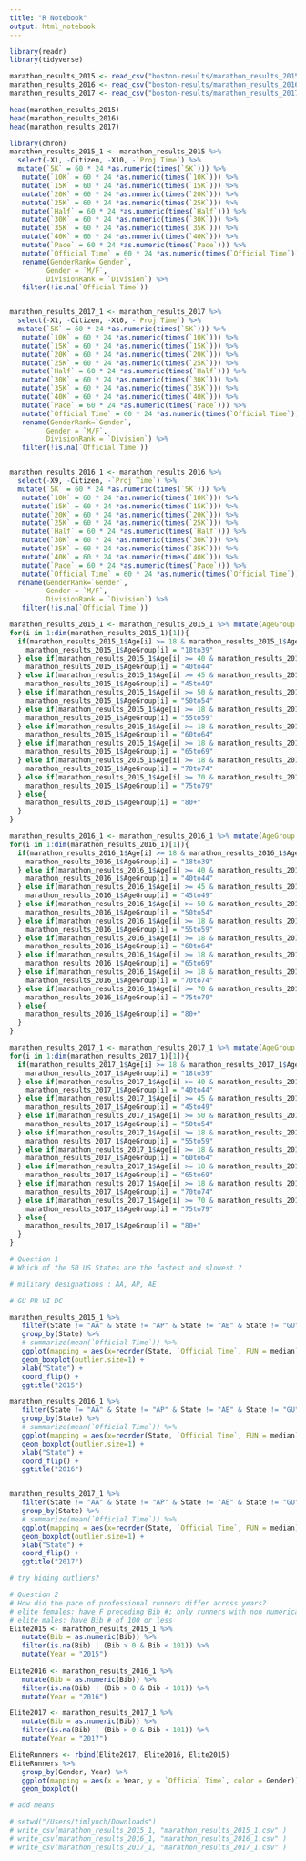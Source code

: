 ```yaml
---
title: "R Notebook"
output: html_notebook
---
```


```r
library(readr)
library(tidyverse)

marathon_results_2015 <- read_csv("boston-results/marathon_results_2015.csv")
marathon_results_2016 <- read_csv("boston-results/marathon_results_2016.csv")
marathon_results_2017 <- read_csv("boston-results/marathon_results_2017.csv")
```


```r
head(marathon_results_2015)
head(marathon_results_2016)
head(marathon_results_2017)
```


```r
library(chron)
marathon_results_2015_1 <- marathon_results_2015 %>%
  select(-X1, -Citizen, -X10, -`Proj Time`) %>%
  mutate(`5K` = 60 * 24 *as.numeric(times(`5K`))) %>%
   mutate(`10K` = 60 * 24 *as.numeric(times(`10K`))) %>%
   mutate(`15K` = 60 * 24 *as.numeric(times(`15K`))) %>%
   mutate(`20K` = 60 * 24 *as.numeric(times(`20K`))) %>%
   mutate(`25K` = 60 * 24 *as.numeric(times(`25K`))) %>%
   mutate(`Half` = 60 * 24 *as.numeric(times(`Half`))) %>%
   mutate(`30K` = 60 * 24 *as.numeric(times(`30K`))) %>% 
   mutate(`35K` = 60 * 24 *as.numeric(times(`35K`))) %>% 
   mutate(`40K` = 60 * 24 *as.numeric(times(`40K`))) %>% 
   mutate(`Pace` = 60 * 24 *as.numeric(times(`Pace`))) %>% 
   mutate(`Official Time` = 60 * 24 *as.numeric(times(`Official Time`))) %>%
   rename(GenderRank=`Gender`, 
         Gender = `M/F`, 
         DivisionRank = `Division`) %>%
   filter(!is.na(`Official Time`))


marathon_results_2017_1 <- marathon_results_2017 %>%
  select(-X1, -Citizen, -X10, -`Proj Time`) %>%
  mutate(`5K` = 60 * 24 *as.numeric(times(`5K`))) %>%
   mutate(`10K` = 60 * 24 *as.numeric(times(`10K`))) %>%
   mutate(`15K` = 60 * 24 *as.numeric(times(`15K`))) %>%
   mutate(`20K` = 60 * 24 *as.numeric(times(`20K`))) %>%
   mutate(`25K` = 60 * 24 *as.numeric(times(`25K`))) %>%
   mutate(`Half` = 60 * 24 *as.numeric(times(`Half`))) %>%
   mutate(`30K` = 60 * 24 *as.numeric(times(`30K`))) %>% 
   mutate(`35K` = 60 * 24 *as.numeric(times(`35K`))) %>% 
   mutate(`40K` = 60 * 24 *as.numeric(times(`40K`))) %>% 
   mutate(`Pace` = 60 * 24 *as.numeric(times(`Pace`))) %>% 
   mutate(`Official Time` = 60 * 24 *as.numeric(times(`Official Time`))) %>% 
   rename(GenderRank=`Gender`, 
         Gender = `M/F`,
         DivisionRank = `Division`) %>%
   filter(!is.na(`Official Time`))


marathon_results_2016_1 <- marathon_results_2016 %>%
  select(-X9, -Citizen, -`Proj Time`) %>%
  mutate(`5K` = 60 * 24 *as.numeric(times(`5K`))) %>%
   mutate(`10K` = 60 * 24 *as.numeric(times(`10K`))) %>%
   mutate(`15K` = 60 * 24 *as.numeric(times(`15K`))) %>%
   mutate(`20K` = 60 * 24 *as.numeric(times(`20K`))) %>%
   mutate(`25K` = 60 * 24 *as.numeric(times(`25K`))) %>%
   mutate(`Half` = 60 * 24 *as.numeric(times(`Half`))) %>%
   mutate(`30K` = 60 * 24 *as.numeric(times(`30K`))) %>% 
   mutate(`35K` = 60 * 24 *as.numeric(times(`35K`))) %>% 
   mutate(`40K` = 60 * 24 *as.numeric(times(`40K`))) %>% 
   mutate(`Pace` = 60 * 24 *as.numeric(times(`Pace`))) %>% 
   mutate(`Official Time` = 60 * 24 *as.numeric(times(`Official Time`))) %>%
  rename(GenderRank=`Gender`, 
         Gender = `M/F`,
         DivisionRank = `Division`) %>%
   filter(!is.na(`Official Time`))

marathon_results_2015_1 <- marathon_results_2015_1 %>% mutate(AgeGroup = "")
for(i in 1:dim(marathon_results_2015_1)[1]){
  if(marathon_results_2015_1$Age[i] >= 18 & marathon_results_2015_1$Age[i] <= 39){
    marathon_results_2015_1$AgeGroup[i] = "18to39" 
  } else if(marathon_results_2015_1$Age[i] >= 40 & marathon_results_2015_1$Age[i] <= 44){
    marathon_results_2015_1$AgeGroup[i] = "40to44" 
  } else if(marathon_results_2015_1$Age[i] >= 45 & marathon_results_2015_1$Age[i] <= 49){
    marathon_results_2015_1$AgeGroup[i] = "45to49" 
  } else if(marathon_results_2015_1$Age[i] >= 50 & marathon_results_2015_1$Age[i] <= 54){
    marathon_results_2015_1$AgeGroup[i] = "50to54" 
  } else if(marathon_results_2015_1$Age[i] >= 18 & marathon_results_2015_1$Age[i] <= 59){
    marathon_results_2015_1$AgeGroup[i] = "55to59" 
  } else if(marathon_results_2015_1$Age[i] >= 18 & marathon_results_2015_1$Age[i] <= 64){
    marathon_results_2015_1$AgeGroup[i] = "60to64" 
  } else if(marathon_results_2015_1$Age[i] >= 18 & marathon_results_2015_1$Age[i] <= 69){
    marathon_results_2015_1$AgeGroup[i] = "65to69" 
  } else if(marathon_results_2015_1$Age[i] >= 18 & marathon_results_2015_1$Age[i] <= 74){
    marathon_results_2015_1$AgeGroup[i] = "70to74" 
  } else if(marathon_results_2015_1$Age[i] >= 70 & marathon_results_2015_1$Age[i] <= 79){
    marathon_results_2015_1$AgeGroup[i] = "75to79" 
  } else{
    marathon_results_2015_1$AgeGroup[i] = "80+" 
  }
}

marathon_results_2016_1 <- marathon_results_2016_1 %>% mutate(AgeGroup = "")
for(i in 1:dim(marathon_results_2016_1)[1]){
  if(marathon_results_2016_1$Age[i] >= 18 & marathon_results_2016_1$Age[i] <= 39){
    marathon_results_2016_1$AgeGroup[i] = "18to39" 
  } else if(marathon_results_2016_1$Age[i] >= 40 & marathon_results_2016_1$Age[i] <= 44){
    marathon_results_2016_1$AgeGroup[i] = "40to44" 
  } else if(marathon_results_2016_1$Age[i] >= 45 & marathon_results_2016_1$Age[i] <= 49){
    marathon_results_2016_1$AgeGroup[i] = "45to49" 
  } else if(marathon_results_2016_1$Age[i] >= 50 & marathon_results_2016_1$Age[i] <= 54){
    marathon_results_2016_1$AgeGroup[i] = "50to54" 
  } else if(marathon_results_2016_1$Age[i] >= 18 & marathon_results_2016_1$Age[i] <= 59){
    marathon_results_2016_1$AgeGroup[i] = "55to59" 
  } else if(marathon_results_2016_1$Age[i] >= 18 & marathon_results_2016_1$Age[i] <= 64){
    marathon_results_2016_1$AgeGroup[i] = "60to64" 
  } else if(marathon_results_2016_1$Age[i] >= 18 & marathon_results_2016_1$Age[i] <= 69){
    marathon_results_2016_1$AgeGroup[i] = "65to69" 
  } else if(marathon_results_2016_1$Age[i] >= 18 & marathon_results_2016_1$Age[i] <= 74){
    marathon_results_2016_1$AgeGroup[i] = "70to74" 
  } else if(marathon_results_2016_1$Age[i] >= 70 & marathon_results_2016_1$Age[i] <= 79){
    marathon_results_2016_1$AgeGroup[i] = "75to79" 
  } else{
    marathon_results_2016_1$AgeGroup[i] = "80+" 
  }
}

marathon_results_2017_1 <- marathon_results_2017_1 %>% mutate(AgeGroup = "")
for(i in 1:dim(marathon_results_2017_1)[1]){
  if(marathon_results_2017_1$Age[i] >= 18 & marathon_results_2017_1$Age[i] <= 39){
    marathon_results_2017_1$AgeGroup[i] = "18to39" 
  } else if(marathon_results_2017_1$Age[i] >= 40 & marathon_results_2017_1$Age[i] <= 44){
    marathon_results_2017_1$AgeGroup[i] = "40to44" 
  } else if(marathon_results_2017_1$Age[i] >= 45 & marathon_results_2017_1$Age[i] <= 49){
    marathon_results_2017_1$AgeGroup[i] = "45to49" 
  } else if(marathon_results_2017_1$Age[i] >= 50 & marathon_results_2017_1$Age[i] <= 54){
    marathon_results_2017_1$AgeGroup[i] = "50to54" 
  } else if(marathon_results_2017_1$Age[i] >= 18 & marathon_results_2017_1$Age[i] <= 59){
    marathon_results_2017_1$AgeGroup[i] = "55to59" 
  } else if(marathon_results_2017_1$Age[i] >= 18 & marathon_results_2017_1$Age[i] <= 64){
    marathon_results_2017_1$AgeGroup[i] = "60to64" 
  } else if(marathon_results_2017_1$Age[i] >= 18 & marathon_results_2017_1$Age[i] <= 69){
    marathon_results_2017_1$AgeGroup[i] = "65to69" 
  } else if(marathon_results_2017_1$Age[i] >= 18 & marathon_results_2017_1$Age[i] <= 74){
    marathon_results_2017_1$AgeGroup[i] = "70to74" 
  } else if(marathon_results_2017_1$Age[i] >= 70 & marathon_results_2017_1$Age[i] <= 79){
    marathon_results_2017_1$AgeGroup[i] = "75to79" 
  } else{
    marathon_results_2017_1$AgeGroup[i] = "80+" 
  }
}

```
```r
# Question 1 
# Which of the 50 US States are the fastest and slowest ? 

# military designations : AA, AP, AE

# GU PR VI DC

marathon_results_2015_1 %>% 
   filter(State != "AA" & State != "AP" & State != "AE" & State != "GU" & State != "PR" & State != "VI" & State !="DC", Country == "USA") %>%
   group_by(State) %>% 
   # summarize(mean(`Official Time`)) %>%
   ggplot(mapping = aes(x=reorder(State, `Official Time`, FUN = median), y=`Official Time`)) +
   geom_boxplot(outlier.size=1) + 
   xlab("State") +
   coord_flip() +
   ggtitle("2015")

marathon_results_2016_1 %>% 
   filter(State != "AA" & State != "AP" & State != "AE" & State != "GU" & State != "PR" & State != "VI" & State !="DC", Country == "USA") %>%
   group_by(State) %>% 
   # summarize(mean(`Official Time`)) %>%
   ggplot(mapping = aes(x=reorder(State, `Official Time`, FUN = median), y=`Official Time`)) +
   geom_boxplot(outlier.size=1) + 
   xlab("State") +
   coord_flip() +
   ggtitle("2016")


marathon_results_2017_1 %>% 
   filter(State != "AA" & State != "AP" & State != "AE" & State != "GU" & State != "PR" & State != "VI" & State !="DC", Country == "USA") %>%
   group_by(State) %>% 
   # summarize(mean(`Official Time`)) %>%
   ggplot(mapping = aes(x=reorder(State, `Official Time`, FUN = median), y=`Official Time`)) +
   geom_boxplot(outlier.size=1) + 
   xlab("State") +
   coord_flip() + 
   ggtitle("2017")

# try hiding outliers?
```

```r
# Question 2 
# How did the pace of professional runners differ across years?
# elite females: have F preceding Bib #; only runners with non numerical Bib #
# elite males: have Bib # of 100 or less
Elite2015 <- marathon_results_2015_1 %>%
   mutate(Bib = as.numeric(Bib)) %>%
   filter(is.na(Bib) | (Bib > 0 & Bib < 101)) %>%
   mutate(Year = "2015")
   
Elite2016 <- marathon_results_2016_1 %>%
   mutate(Bib = as.numeric(Bib)) %>%
   filter(is.na(Bib) | (Bib > 0 & Bib < 101)) %>%
   mutate(Year = "2016")   

Elite2017 <- marathon_results_2017_1 %>%
   mutate(Bib = as.numeric(Bib)) %>%
   filter(is.na(Bib) | (Bib > 0 & Bib < 101)) %>%
   mutate(Year = "2017")

EliteRunners <- rbind(Elite2017, Elite2016, Elite2015)
EliteRunners %>% 
   group_by(Gender, Year) %>%
   ggplot(mapping = aes(x = Year, y = `Official Time`, color = Gender)) +
   geom_boxplot()

# add means
```

```r
# setwd("/Users/timlynch/Downloads")
# write_csv(marathon_results_2015_1, "marathon_results_2015_1.csv" )
# write_csv(marathon_results_2016_1, "marathon_results_2016_1.csv" )
# write_csv(marathon_results_2017_1, "marathon_results_2017_1.csv" )
```

